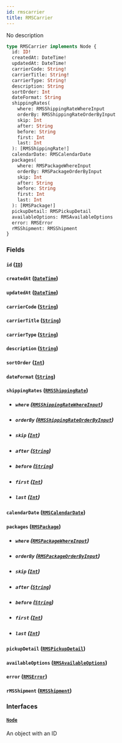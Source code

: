 ```yaml
---
id: rmscarrier
title: RMSCarrier
---
```


No description

```graphql
type RMSCarrier implements Node {
  id: ID!
  createdAt: DateTime!
  updatedAt: DateTime!
  carrierCode: String!
  carrierTitle: String!
  carrierType: String!
  description: String
  sortOrder: Int
  dateFormat: String
  shippingRates(
    where: RMSShippingRateWhereInput
    orderBy: RMSShippingRateOrderByInput
    skip: Int
    after: String
    before: String
    first: Int
    last: Int
  ): [RMSShippingRate!]
  calendarDate: RMSCalendarDate
  packages(
    where: RMSPackageWhereInput
    orderBy: RMSPackageOrderByInput
    skip: Int
    after: String
    before: String
    first: Int
    last: Int
  ): [RMSPackage!]
  pickupDetail: RMSPickupDetail
  availableOptions: RMSAvailableOptions
  error: RMSError
  rMSShipment: RMSShipment
}
```

### Fields

#### `id` ([`ID`](../../order-view-service/scalars/id))

#### `createdAt` ([`DateTime`](../../order-view-service/scalars/date-time))

#### `updatedAt` ([`DateTime`](../../order-view-service/scalars/date-time))

#### `carrierCode` ([`String`](../../order-view-service/scalars/string))

#### `carrierTitle` ([`String`](../../order-view-service/scalars/string))

#### `carrierType` ([`String`](../../order-view-service/scalars/string))

#### `description` ([`String`](../../order-view-service/scalars/string))

#### `sortOrder` ([`Int`](../../order-view-service/scalars/int))

#### `dateFormat` ([`String`](../../order-view-service/scalars/string))

#### `shippingRates` ([`RMSShippingRate`](../../order-view-service/objects/rmsshipping-rate))

- ##### `where` ([`RMSShippingRateWhereInput`](../../order-view-service/inputs/rmsshipping-rate-where-input))

- ##### `orderBy` ([`RMSShippingRateOrderByInput`](../../order-view-service/enums/rmsshipping-rate-order-by-input))

- ##### `skip` ([`Int`](../../order-view-service/scalars/int))

- ##### `after` ([`String`](../../order-view-service/scalars/string))

- ##### `before` ([`String`](../../order-view-service/scalars/string))

- ##### `first` ([`Int`](../../order-view-service/scalars/int))

- ##### `last` ([`Int`](../../order-view-service/scalars/int))

#### `calendarDate` ([`RMSCalendarDate`](../../order-view-service/objects/rmscalendar-date))

#### `packages` ([`RMSPackage`](../../order-view-service/objects/rmspackage))

- ##### `where` ([`RMSPackageWhereInput`](../../order-view-service/inputs/rmspackage-where-input))

- ##### `orderBy` ([`RMSPackageOrderByInput`](../../order-view-service/enums/rmspackage-order-by-input))

- ##### `skip` ([`Int`](../../order-view-service/scalars/int))

- ##### `after` ([`String`](../../order-view-service/scalars/string))

- ##### `before` ([`String`](../../order-view-service/scalars/string))

- ##### `first` ([`Int`](../../order-view-service/scalars/int))

- ##### `last` ([`Int`](../../order-view-service/scalars/int))

#### `pickupDetail` ([`RMSPickupDetail`](../../order-view-service/objects/rmspickup-detail))

#### `availableOptions` ([`RMSAvailableOptions`](../../order-view-service/objects/rmsavailable-options))

#### `error` ([`RMSError`](../../order-view-service/objects/rmserror))

#### `rMSShipment` ([`RMSShipment`](../../order-view-service/objects/rmsshipment))

### Interfaces

#### [`Node`](../../order-view-service/interfaces/node)

An object with an ID
